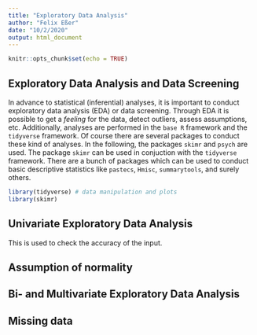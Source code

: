 ```yaml
---
title: "Exploratory Data Analysis"
author: "Felix Eßer"
date: "10/2/2020"
output: html_document
---
```


```r
knitr::opts_chunk$set(echo = TRUE)
```

## Exploratory Data Analysis and Data Screening

In advance to statistical (inferential) analyses, it is important to conduct exploratory data analysis (EDA) or data screening. Through EDA it is possible to get a *feeling* for the data, detect outliers, assess assumptions, etc. Additionally, analyses are performed in the `base R` framework and the `tidyverse` framework. Of course there are several packages to conduct these kind of analyses. In the following, the packages `skimr` and `psych` are used. The package `skimr` can be used in conjuction with the `tidyverse` framework. There are a bunch of packages which can be used to conduct basic descriptive statistics like `pastecs`, `Hmisc`, `summarytools`, and surely others. 

```r
library(tidyverse) # data manipulation and plots
library(skimr)
```


## Univariate Exploratory Data Analysis

This is used to check the accuracy of the input. 



## Assumption of normality


## Bi- and Multivariate Exploratory Data Analysis

## Missing data

